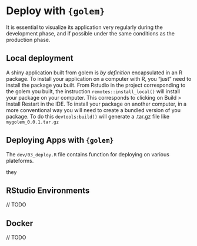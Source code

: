 # Deploy with `{golem}` {#deploy-golem}


It is essential to visualize its application very regularly during the development phase, and if possible under the same conditions as the production phase.


## Local deployment

A shiny application built from golem is _by definition_ encapsulated in an R package. To install your application on a computer with R, you "just" need to install the package you built.
From Rstudio in the project corresponding to the golem you built, the instruction `remotes::install_local()` will install your package on your computer. This corresponds to clicking on Build > Install Restart in the IDE.
To install your package on another computer, in a more conventional way you will need to create a bundled version of you package. To do this `devtools:build()` will generate a .tar.gz file like `mygolem_0.0.1.tar.gz` 

## Deploying Apps with `{golem}`

The `dev/03_deploy.R` file contains function for deploying on various plateforms. 


they


## RStudio Environments

// TODO

## Docker 

// TODO
